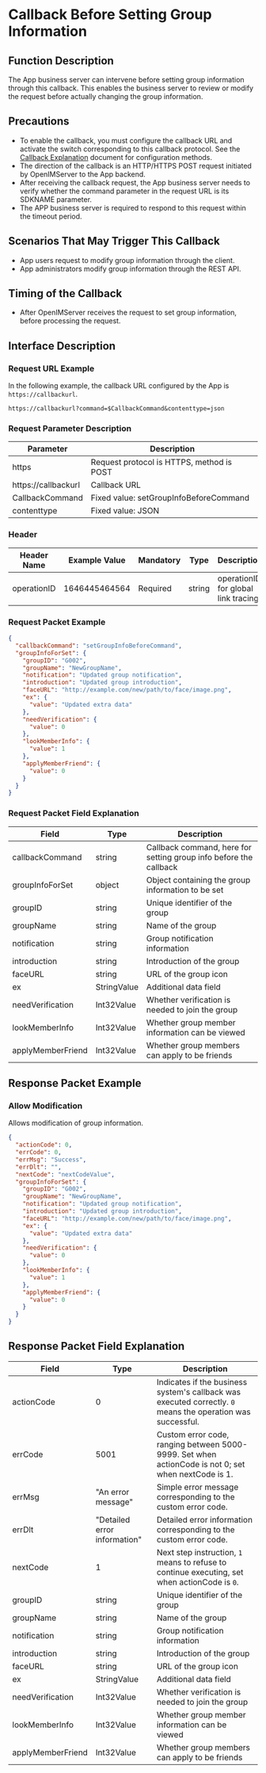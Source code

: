 # Callback Before Setting Group Information

## Function Description
The App business server can intervene before setting group information through this callback. This enables the business server to review or modify the request before actually changing the group information.

## Precautions
- To enable the callback, you must configure the callback URL and activate the switch corresponding to this callback protocol. See the [Callback Explanation](../introduction) document for configuration methods.
- The direction of the callback is an HTTP/HTTPS POST request initiated by OpenIMServer to the App backend.
- After receiving the callback request, the App business server needs to verify whether the command parameter in the request URL is its SDKNAME parameter.
- The APP business server is required to respond to this request within the timeout period.

## Scenarios That May Trigger This Callback
- App users request to modify group information through the client.
- App administrators modify group information through the REST API.

## Timing of the Callback
- After OpenIMServer receives the request to set group information, before processing the request.

## Interface Description

### Request URL Example
In the following example, the callback URL configured by the App is `https://callbackurl`.
```plaintext
https://callbackurl?command=$CallbackCommand&contenttype=json
```

### Request Parameter Description

| Parameter             | Description                                          |
|-----------------------|------------------------------------------------------|
| https                  | Request protocol is HTTPS, method is POST            |
| https://callbackurl   | Callback URL                                         |
| CallbackCommand       | Fixed value: setGroupInfoBeforeCommand               |
| contenttype           | Fixed value: JSON                                    |

### Header
| Header Name  | Example Value  | Mandatory | Type   | Description                        |
|--------------|----------------|-----------|--------|------------------------------------|
| operationID  | 1646445464564  | Required  | string | operationID for global link tracing|

### Request Packet Example
```json
{
  "callbackCommand": "setGroupInfoBeforeCommand",
  "groupInfoForSet": {
    "groupID": "G002",
    "groupName": "NewGroupName",
    "notification": "Updated group notification",
    "introduction": "Updated group introduction",
    "faceURL": "http://example.com/new/path/to/face/image.png",
    "ex": {
      "value": "Updated extra data"
    },
    "needVerification": {
      "value": 0
    },
    "lookMemberInfo": {
      "value": 1
    },
    "applyMemberFriend": {
      "value": 0
    }
  }
}
```

### Request Packet Field Explanation

| Field               | Type         | Description                                     |
|---------------------|--------------|-------------------------------------------------|
| callbackCommand     | string       | Callback command, here for setting group info before the callback |
| groupInfoForSet     | object       | Object containing the group information to be set |
| groupID             | string       | Unique identifier of the group                  |
| groupName           | string       | Name of the group                               |
| notification        | string       | Group notification information                  |
| introduction        | string       | Introduction of the group                       |
| faceURL             | string       | URL of the group icon                           |
| ex                  | StringValue  | Additional data field                           |
| needVerification    | Int32Value   | Whether verification is needed to join the group|
| lookMemberInfo      | Int32Value   | Whether group member information can be viewed  |
| applyMemberFriend   | Int32Value   | Whether group members can apply to be friends   |

## Response Packet Example

### Allow Modification
Allows modification of group information.

```json
{
  "actionCode": 0,
  "errCode": 0,
  "errMsg": "Success",
  "errDlt": "",
  "nextCode": "nextCodeValue",
  "groupInfoForSet": {
    "groupID": "G002",
    "groupName": "NewGroupName",
    "notification": "Updated group notification",
    "introduction": "Updated group introduction",
    "faceURL": "http://example.com/new/path/to/face/image.png",
    "ex": {
      "value": "Updated extra data"
    },
    "needVerification": {
      "value": 0
    },
    "lookMemberInfo": {
      "value": 1
    },
    "applyMemberFriend": {
      "value": 0
    }
  }
}
```

## Response Packet Field Explanation

| Field            | Type        | Description                                             |
|------------------|-------------|---------------------------------------------------------|
| actionCode       | 0           | Indicates if the business system's callback was executed correctly. `0` means the operation was successful. |
| errCode          | 5001        | Custom error code, ranging between 5000-9999. Set when actionCode is not 0; set when nextCode is 1.|
| errMsg           | "An error message" | Simple error message corresponding to the custom error code. |
| errDlt           | "Detailed error information" | Detailed error information corresponding to the custom error code. |
| nextCode         | 1           | Next step instruction, `1` means to refuse to continue executing, set when actionCode is `0`. |
| groupID          | string      | Unique identifier of the group                           |
| groupName        | string      | Name of the group                                        |
| notification     | string      | Group notification information                           |
| introduction     | string      | Introduction of the group                                |
| faceURL          | string      | URL of the group icon                                    |
| ex               | StringValue | Additional data field                                    |
| needVerification | Int32Value  | Whether verification is needed to join the group         |
| lookMemberInfo   | Int32Value  | Whether group member information can be viewed           |
| applyMemberFriend| Int32Value  | Whether group members can apply to be friends            |